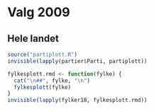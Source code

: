 Valg 2009
=========

Hele landet
-----------

```r
source("partiplott.R")
invisible(lapply(partier$Parti, partiplott))
```

```r
fylkesplott.rmd <- function(fylke) {
  cat("\n##", fylke, "\n")
  fylkesplott(fylke)
}
invisible(lapply(fylker18, fylkesplott.rmd))
```
